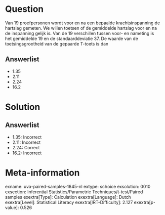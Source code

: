 Question
========

Van 19 proefpersonen wordt voor en na een bepaalde krachtsinspanning de
hartslag gemeten. We willen toetsen of de gemiddelde hartslag voor en na
de inspanning gelijk is. Van de 19 verschillen tussen voor- en nameting
is het gemiddelde 19 en de standaarddeviatie 37. De waarde van de
toetsingsgrootheid van de gepaarde T-toets is dan

Answerlist
----------

* 1.35
* 2.11
* 2.24
* 16.2

Solution
========

Answerlist
----------

* 1.35: Incorrect
* 2.11: Incorrect
* 2.24: Correct
* 16.2: Incorrect

Meta-information
================
exname: uva-paired-samples-1845-nl
extype: schoice
exsolution: 0010
exsection: Inferential Statistics/Parametric Techniques/t-test/Paired samples
exextra[Type]: Calculation
exextra[Language]: Dutch
exextra[Level]: Statistical Literacy
exextra[IRT-Difficulty]: 2.127
exextra[p-value]: 0.526
